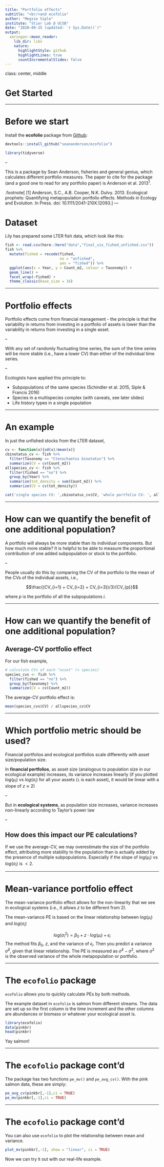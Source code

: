 ```yaml
---
title: "Portfolio effects"
subtitle: "<br/>and ecofolio"
author: "Megsie Siple"
institute: "Stier Lab @ UCSB"
date: "2020-09-15 (updated: `r Sys.Date()`)"
output:
  xaringan::moon_reader:
    lib_dir: libs
    nature:
      highlightStyle: github
      highlightLines: true
      countIncrementalSlides: false
---
```


class: center, middle

# Get Started

---

# Before we start


Install the **ecofolio** package from [Github](https://github.com/seananderson/ecofolio):

```r
devtools::install_github("seananderson/ecofolio")
```

```r
library(tidyverse)
```

--

This is a package by Sean Anderson, fisheries and general genius, which calculates different portfolio measures. The paper to cite for the package (and a good one to read for any portfolio paper) is Anderson et al. 2013<sup>1</sup>. 

.footnote[
[1] Anderson, S.C., A.B. Cooper, N.K. Dulvy. 2013. Ecological prophets: Quantifying metapopulation portfolio effects. Methods in Ecology and Evolution. In Press. doi: 10.1111/2041-210X.12093.
]
---

# Dataset

Lily has prepared some LTER fish data, which look like this:
```r
fish <- read.csv(here::here("data","final_six_fished_unfished.csv"))
fish %>%
  mutate(fished = recode(fished, 
                         no = "unfished",
                         yes = "fished")) %>%
  ggplot(aes(x = Year, y = Count_m2, colour = Taxonomy)) +
  geom_line() +
  facet_wrap(~fished) +
  theme_classic(base_size = 16)
```
---

# Portfolio effects

Portfolio effects come from financial management - the principle is that the variability in returns from investing in a portfolio of assets is lower than the variability in returns from investing in a single asset.

--

With any set of randomly fluctuating time series, the sum of the time series will be more stable (i.e., have a lower CV) than either of the individual time series.

--

Ecologists have applied this principle to:

- Subpopulations of the same species (Schindler et al. 2015, Siple & Francis 2016)
- Species in a multispecies complex (with caveats, see later slides)
- Life history types in a single population 

---

# An example 

In just the unfished stocks from the LTER dataset, 
```r
cv <- function(x){sd(x)/mean(x)}
cbinotatus_cv <- fish %>% 
  filter(Taxonomy == "Ctenochaetus binotatus") %>% 
  summarize(CV = cv(Count_m2))
allspecies_cv <- fish %>%
  filter(fished == "no") %>%
  group_by(Year) %>%
  summarize(tot_density = sum(Count_m2)) %>%
  summarize(CV = cv(tot_density))

cat('single species CV: ',cbinotatus_cv$CV, 'whole portfolio CV: ', allspecies_cv$CV)
```

---

# How can we quantify the benefit of one additional population?

A portfolio will always be more stable than its individual components. But how much more stable? It is helpful to be able to measure the proportional contribution of one added subpopulation or stock to the portfolio.

--

People usually do this by comparing the CV of the portfolio to the mean of the CVs of the individual assets, i.e., 

$$\frac{(CV_{i=1} + CV_{i=2} + CV_{i=3})/3}{CV_{p}}$$

where $p$ is the portfolio of all the subpopulations $i$.

---

# How can we quantify the benefit of one additional population?

## Average-CV portfolio effect

For our fish example,

```r
# calculate CVs of each "asset" (= species)
species_cvs <- fish %>%
  filter(fished == "no") %>%
  group_by(Taxonomy) %>%
  summarize(CV = cv(Count_m2))
```

The average-CV portfolio effect is:
```r
mean(species_cvs$CV) / allspecies_cv$CV
```

---

# Which portfolio metric should be used?

Financial portfolios and ecological portfolios scale differently with asset size/population size.

In **financial portfolios**, as asset size (analogous to population size in our ecological example) increases, its variance increases linearly (if you plotted $log(\mu_i)$ vs $log(\sigma_i)$ for all your assets (`i` is each asset), it would be linear with a slope of $z \approx 2$) 

--

But in **ecological systems**, as population size increases, variance increases non-linearly according to Taylor's power law

--

## How does this impact our PE calculations?

If we use the average-CV, we may overestimate the size of the portfolio effect, attributing more stability to the population than is actually added by the presence of multiple subpopulations. Especially if the slope of $log(\mu_i)$ vs $log(\sigma_i)$ is $< 2$. 

---

# Mean-variance portfolio effect

The mean-variance portfolio effect allows for the non-linearity that we see in ecological systems (i.e., it allows $z$ to be different from 2). 

The mean-variance PE is based on the linear relationship between $log(\mu_i)$ and $log(\sigma_i)$

$$log(\sigma_i^2) = \beta_0 + z \cdot log(\mu_i)+\epsilon_i$$
The method fits $\beta_0$, $z$, and the variance of $\epsilon_i$. Then you predict a variance $\hat\sigma^2$, given that linear relationship. The PE is measured as  $\hat\sigma^2 - \sigma^2$, where $\sigma^2$ is the observed variance of the whole metapopulation or portfolio. 

---

# The `ecofolio` package

`ecofolio` allows you to quickly calculate PEs by both methods.

The example dataset in `ecofolio` is salmon from different streams. The data are set up so the first column is the time increment and the other columns are abundances or biomass or whatever your ecological asset is.

```r
library(ecofolio)
data(pinkbr)
head(pinkbr)
```
Yay salmon!

---

# The `ecofolio` package cont'd

The package has two functions `pe_mv()` and `pe_avg_cv()`. 
With the pink salmon data, these are simply:

```r
pe_avg_cv(pinkbr[,-1],ci = TRUE)
pe_mv(pinkbr[,-1],ci = TRUE)
```

---

# The `ecofolio` package cont'd

You can also use `ecofolio` to plot the relationship between mean and variance.

```r
plot_mv(pinkbr[,-1], show = "linear", ci = TRUE)
```

Now we can try it out with our real-life example.